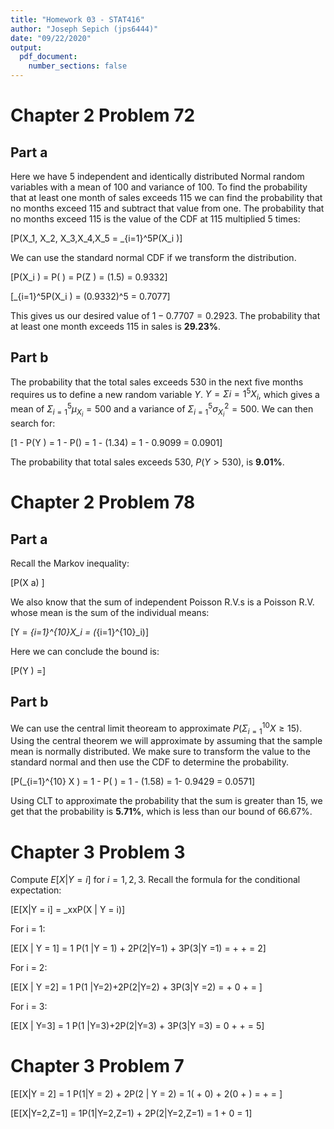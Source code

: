 ```yaml
---
title: "Homework 03 - STAT416"
author: "Joseph Sepich (jps6444)"
date: "09/22/2020"
output:
  pdf_document:
    number_sections: false
---
```


# Chapter 2 Problem 72

## Part a

Here we have 5 independent and identically distributed Normal random variables with a mean of 100 and variance of 100. To find the probability that at least one month of sales exceeds 115 we can find the probability that no months exceed 115 and subtract that value from one. The probability that no months exceed 115 is the value of the CDF at 115 multiplied 5 times:

\[P(X_1, X_2, X_3,X_4,X_5 \leq 115  = \Pi_{i=1}^5P(X_i \leq 115)\]

We can use the standard normal CDF if we transform the distribution.

\[P(X_i \leq 115) = P(\frac{X_i - \mu}{\sigma} \leq \frac{115 - 100}{10}) = P(Z \leq 1.5) = \Phi(1.5) = 0.9332\]

\[\Pi_{i=1}^5P(X_i \leq 115) = (0.9332)^5 = 0.7077\]

This gives us our desired value of $1 - 0.7707 = 0.2923$. The probability that at least one month exceeds 115 in sales is **29.23%**.

## Part b

The probability that the total sales exceeds 530 in the next five months requires us to define a new random variable $Y$. $Y = \Sigma{i=1}^5X_i$, which gives a mean of $\Sigma_{i=1}^5\mu_{X_i} = 500$ and a variance of $\Sigma_{i=1}^5\sigma^2_{X_i} = 500$. We can then search for:

\[1 - P(Y \leq 530) = 1 - P(\frac{Y - 500}{22.36}\leq\frac{530 - 500}{22.36}) = 1 - \Phi(1.34) = 1 - 0.9099 = 0.0901\]

The probability that total sales exceeds 530, $P(Y > 530)$, is **9.01%**.

# Chapter 2 Problem 78

## Part a

Recall the Markov inequality:

\[P(X \geq a) \leq \frac{E[x]}{a}\]

We also know that the sum of independent Poisson R.V.s is a Poisson R.V. whose mean is the sum of the individual means:

\[Y = \Sigma_{i=1}^{10}X_i = \text{Poisson}(\Sigma_{i=1}^{10}\lambda_i)\]

Here we can conclude the bound is:

\[P(Y \geq 15) \leq \frac{\Sigma_{i=1}^{10}\lambda_i}{15} =\frac{10}{15}\]

## Part b

We can use the central limit theoream to approximate $P(\Sigma_{i=1}^{10} X \geq 15)$. Using the central theorem we will approximate by assuming that the sample mean is normally distributed. We make sure to transform the value to the standard normal and then use the CDF to determine the probability.

\[P(\Sigma_{i=1}^{10} X \geq 15) = 1 - P(\frac{\Sigma_{i=1}^{10} X - 10}{\sqrt{10}} \leq \frac{15 - 10}{\sqrt{10}}) = 1 - \Phi(1.58) = 1- 0.9429 = 0.0571\]

Using CLT to approximate the probability that the sum is greater than 15, we get that the probability is **5.71%**, which is less than our bound of 66.67%.

# Chapter 3 Problem 3

Compute $E[X|Y = i]$ for $i = 1,2,3$. Recall the formula for the conditional expectation:

\[E[X|Y = i] = \Sigma_xxP(X | Y = i)\]

For i = 1:

\[E[X | Y = 1] = 1 P(1 |Y = 1) + 2P(2|Y=1) + 3P(3|Y =1) = \frac15 + \frac65 + \frac35 = 2\]

For i = 2:

\[E[X | Y =2] = 1 P(1 |Y=2)+2P(2|Y=2) + 3P(3|Y =2) = \frac23 + 0 + \frac33 = \frac53\]

For i = 3:

\[E[X | Y=3] = 1 P(1 |Y=3)+2P(2|Y=3) + 3P(3|Y =3) = 0 + \frac65 + \frac65 = \frac{12}5\]

# Chapter 3 Problem 7

\[E[X|Y = 2] = 1 P(1|Y = 2) + 2P(2 | Y = 2) = 1(\frac15 + 0) + 2(0 + \frac45) = \frac15 + \frac85 = \frac95\]

\[E[X|Y=2,Z=1] = 1P(1|Y=2,Z=1) + 2P(2|Y=2,Z=1) = 1 + 0 = 1\]

